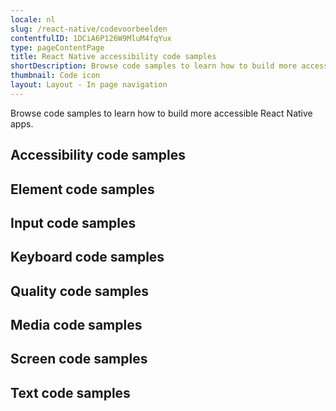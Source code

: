 ```yaml
---
locale: nl
slug: /react-native/codevoorbeelden
contentfulID: 1DCiA6P126W9MluM4fqYux
type: pageContentPage
title: React Native accessibility code samples
shortDescription: Browse code samples to learn how to build more accessible React Native apps.
thumbnail: Code icon
layout: Layout - In page navigation
---
```


Browse code samples to learn how to build more accessible React Native apps.

## Accessibility code samples

<LinkList title="List of React Native Accessibility Code samples" isHighlighted={true}>
  <LinkListItem url="/nl/docs/react-native/codevoorbeelden/accessibility-action" title="Accessibility action" pageTitle="Accessibility action on React Native" shortDescription="Accessibility actions provide alternative ways for users of assistive technologies to perform actions."/>
  <LinkListItem url="/nl/docs/react-native/codevoorbeelden/accessibility-announcement" title="Accessibility announcement" pageTitle="Accessibility announcement on React Native" shortDescription="Users of assistive technologies should be made aware of important changes in content through accessibility announcements."/>
  <LinkListItem url="/nl/docs/react-native/codevoorbeelden/accessibility-dialog" title="Accessibility dialog" pageTitle="Accessibility dialog on React Native" shortDescription="A dialog overlays the screen and offers one or more actions to proceed."/>
  <LinkListItem url="/nl/docs/react-native/codevoorbeelden/accessibility-focus-indicator" title="Accessibility focus indicator" pageTitle="Accessibility focus indicator on React Native" shortDescription="Users should know which element has focus when using a keyboard or assistive technology."/>
  <LinkListItem url="/nl/docs/react-native/codevoorbeelden/accessibility-focus" title="Accessibility focus" pageTitle="Accessibility focus on React Native" shortDescription="Sometimes you need to programmatically move the accessibility focus to a specific element."/>
  <LinkListItem url="/nl/docs/react-native/codevoorbeelden/accessibility-focusability" title="Accessibility focusability" pageTitle="Accessibility focusability on React Native" shortDescription="An element should indicate whether it should be focusable by assistive technologies or not."/>
  <LinkListItem url="/nl/docs/react-native/codevoorbeelden/accessibility-group" title="Accessibility group" pageTitle="Accessibility group on React Native" shortDescription="It is easier and quicker for users of assistive technologies to interact with grouped elements."/>
  <LinkListItem url="/nl/docs/react-native/codevoorbeelden/accessibility-hint" title="Accessibility hint" pageTitle="Accessibility hint on React Native" shortDescription="An accessibility hint helps users to understand what will happen after performing an action."/>
  <LinkListItem url="/nl/docs/react-native/codevoorbeelden/accessibility-label" title="Accessibility label" pageTitle="Accessibility label on React Native" shortDescription="An accessibility label helps users of assistive technologies to identify elements on the screen."/>
  <LinkListItem url="/nl/docs/react-native/codevoorbeelden/accessibility-language" title="Accessibility language" pageTitle="Accessibility language on React Native" shortDescription="When content is written in multiple languages, foreign words should ideally be indicated in their respective language."/>
  <LinkListItem url="/nl/docs/react-native/codevoorbeelden/accessibility-link" title="Accessibility link" pageTitle="Accessibility link on React Native" shortDescription="Links should be accessible for users of assistive technologies."/>
  <LinkListItem url="/nl/docs/react-native/codevoorbeelden/accessibility-live-region" title="Accessibility live region" pageTitle="Accessibility live region on React Native" shortDescription="A live region allows users of assistive technologies to receive updates whenever important information on the screen changes."/>
  <LinkListItem url="/nl/docs/react-native/codevoorbeelden/accessibility-modal" title="Accessibility modal" pageTitle="Accessibility modal on React Native" shortDescription="A modal overlays the screen with additional content."/>
  <LinkListItem url="/nl/docs/react-native/codevoorbeelden/accessibility-name" title="Accessibility name" pageTitle="Accessibility name on React Native" shortDescription="The accessibility name indicates the name used for interface elements by assistive technologies."/>
  <LinkListItem url="/nl/docs/react-native/codevoorbeelden/accessibility-order" title="Accessibility order" pageTitle="Accessibility order on React Native" shortDescription="Assistive technologies try to determine a logical accessibility order based on the placement and properties of the elements on the screen."/>
  <LinkListItem url="/nl/docs/react-native/codevoorbeelden/accessibility-role" title="Accessibility role" pageTitle="Accessibility role on React Native" shortDescription="An accessibility role helps users of assistive technologies to understand the purpose of elements on the screen."/>
  <LinkListItem url="/nl/docs/react-native/codevoorbeelden/accessibility-state" title="Accessibility state" pageTitle="Accessibility state on React Native" shortDescription="An accessibility state helps users of assistive technologies to understand the state of elements on the screen."/>
  <LinkListItem url="/nl/docs/react-native/codevoorbeelden/accessibility-value" title="Accessibility value" pageTitle="Accessibility value on React Native" shortDescription="An accessibility value helps users of assistive technologies to understand the value of elements on the screen."/>
</LinkList>

## Element code samples

<LinkList title="List of React Native Element Code samples" isHighlighted={true}>
  <LinkListItem url="/nl/docs/react-native/codevoorbeelden/element-focus-change" title="Element focus change" pageTitle="Element focus change on React Native" shortDescription="Whenever an element receives focus, it should not automatically trigger an event which changes context."/>
  <LinkListItem url="/nl/docs/react-native/codevoorbeelden/element-identification" title="Element identification" pageTitle="Element identification on React Native" shortDescription="Functionality that is repeated on multiple screens should use consistent identification."/>
  <LinkListItem url="/nl/docs/react-native/codevoorbeelden/element-position" title="Element position" pageTitle="Element position on React Native" shortDescription="Components that are repeated on multiple screens should have a consistent position."/>
</LinkList>

## Input code samples

<LinkList title="List of React Native Input Code samples" isHighlighted={true}>
  <LinkListItem url="/nl/docs/react-native/codevoorbeelden/input-cancellation" title="Input cancellation" pageTitle="Input cancellation on React Native" shortDescription="Users should be able to cancel accidental interaction."/>
  <LinkListItem url="/nl/docs/react-native/codevoorbeelden/input-content-type" title="Input content type" pageTitle="Input content type on React Native" shortDescription="Setting the content type for input fields helps user entering data."/>
  <LinkListItem url="/nl/docs/react-native/codevoorbeelden/input-errors" title="Input errors" pageTitle="Input errors on React Native" shortDescription="Users should be notified when they make input errors."/>
  <LinkListItem url="/nl/docs/react-native/codevoorbeelden/input-gestures" title="Input gestures" pageTitle="Input gestures on React Native" shortDescription="Gesture activated functionality should also be available without the use of gestures."/>
  <LinkListItem url="/nl/docs/react-native/codevoorbeelden/input-instructions" title="Input instructions" pageTitle="Input instructions on React Native" shortDescription="When a label might not describe the requested input sufficiently, you should add additional instructions."/>
  <LinkListItem url="/nl/docs/react-native/codevoorbeelden/input-keyboard-type" title="Input keyboard type" pageTitle="Input keyboard type on React Native" shortDescription="Setting the keyboard type for input fields helps user entering data."/>
  <LinkListItem url="/nl/docs/react-native/codevoorbeelden/input-label" title="Input label" pageTitle="Input label on React Native" shortDescription="Input fields should have labels so that users know what input data is expected."/>
  <LinkListItem url="/nl/docs/react-native/codevoorbeelden/input-motion" title="Input motion" pageTitle="Input motion on React Native" shortDescription="Provide an alternative way for actions activated by motion, to allow everyone to use the functionality."/>
  <LinkListItem url="/nl/docs/react-native/codevoorbeelden/input-predictable" title="Input predictable" pageTitle="Input predictable on React Native" shortDescription="Whenever a user provides input, there should be no change of context."/>
</LinkList>

## Keyboard code samples

<LinkList title="List of React Native Keyboard Code samples" isHighlighted={true}>
  <LinkListItem url="/nl/docs/react-native/codevoorbeelden/keyboard-order" title="Keyboard order" pageTitle="Keyboard order on React Native" shortDescription="By adjusting the keyboard order, you can provide a great experience for users that control their device using a hardware keyboard."/>
  <LinkListItem url="/nl/docs/react-native/codevoorbeelden/keyboard-shortcuts" title="Keyboard shortcuts" pageTitle="Keyboard shortcuts on React Native" shortDescription="Most people operate their smartphones with touch, but some people use an external keyboard."/>
</LinkList>

## Quality code samples

<LinkList title="List of React Native Quality Code samples" isHighlighted={true}>
  <LinkListItem url="/nl/docs/react-native/codevoorbeelden/linting" title="Linting" pageTitle="Linting on React Native" shortDescription="Linting is the process of running a tool which analyzes your code for potential errors."/>
</LinkList>

## Media code samples

<LinkList title="List of React Native Media Code samples" isHighlighted={true}>
  <LinkListItem url="/nl/docs/react-native/codevoorbeelden/audio-control" title="Audio control" pageTitle="Audio control on React Native" shortDescription="Users should be able to control audio whenever it plays automatically."/>
  <LinkListItem url="/nl/docs/react-native/codevoorbeelden/audio-description" title="Audio description" pageTitle="Audio description on React Native" shortDescription="Videos should include audio description when important visual details are shown which you cannot hear."/>
  <LinkListItem url="/nl/docs/react-native/codevoorbeelden/live-captions" title="Live captions" pageTitle="Live captions on React Native" shortDescription="Captions should be provided in real-time to enable users to understand what is being said in live videos."/>
  <LinkListItem url="/nl/docs/react-native/codevoorbeelden/captions" title="Captions" pageTitle="Captions on React Native" shortDescription="Captions should be provided to enable users to understand what is being said in videos."/>
  <LinkListItem url="/nl/docs/react-native/codevoorbeelden/transcript" title="Transcript" pageTitle="Transcript on React Native" shortDescription="Videos should contain a transcript to allow users to read what is shown in media, such as a video or podcast."/>
</LinkList>

## Screen code samples

<LinkList title="List of React Native Screen Code samples" isHighlighted={true}>
  <LinkListItem url="/nl/docs/react-native/codevoorbeelden/reduced-animations" title="Reduced animations" pageTitle="Reduced animations on React Native" shortDescription="Content which conveys a sense of motion can be a barrier for users."/>
  <LinkListItem url="/nl/docs/react-native/codevoorbeelden/contrast" title="Contrast" pageTitle="Contrast on React Native" shortDescription="Apps should provide enough contrast between text and its background so that it can be read by people with moderately low vision."/>
  <LinkListItem url="/nl/docs/react-native/codevoorbeelden/dark-mode" title="Dark mode" pageTitle="Dark mode on React Native" shortDescription="Dark mode darkens background colours and provides a more comfortable viewing experience in low light."/>
  <LinkListItem url="/nl/docs/react-native/codevoorbeelden/frequent-flashes" title="Frequent flashes" pageTitle="Frequent flashes on React Native" shortDescription="Rapidly flashing images or views can cause seizures for some users."/>
  <LinkListItem url="/nl/docs/react-native/codevoorbeelden/descriptive-headers" title="Descriptive headers" pageTitle="Descriptive headers on React Native" shortDescription="Screens should have descriptive headers, this helps users find specific content and orient themselves within your app."/>
  <LinkListItem url="/nl/docs/react-native/codevoorbeelden/descriptive-labels" title="Descriptive labels" pageTitle="Descriptive labels on React Native" shortDescription="Screens should have descriptive labels, these help users recognize which purpose controls have."/>
  <LinkListItem url="/nl/docs/react-native/codevoorbeelden/screen-orientation" title="Screen orientation" pageTitle="Screen orientation on React Native" shortDescription="Apps should adapt to the preferred display orientation of the user."/>
  <LinkListItem url="/nl/docs/react-native/codevoorbeelden/reflow" title="Reflow" pageTitle="Reflow on React Native" shortDescription="Content on the screen should reflow based on the users' preferences."/>
  <LinkListItem url="/nl/docs/react-native/codevoorbeelden/search-functionality" title="Search functionality" pageTitle="Search functionality on React Native" shortDescription="Users might have difficulty finding a specific screen."/>
  <LinkListItem url="/nl/docs/react-native/codevoorbeelden/skip-content" title="Skip content" pageTitle="Skip content on React Native" shortDescription="It can be helpful for users to skip repeated blocks of content."/>
  <LinkListItem url="/nl/docs/react-native/codevoorbeelden/adjustable-timing" title="Adjustable timing" pageTitle="Adjustable timing on React Native" shortDescription="Everyone, including people with disabilities, should have adequate time to interact with your app."/>
  <LinkListItem url="/nl/docs/react-native/codevoorbeelden/screen-title" title="Screen title" pageTitle="Screen title on React Native" shortDescription="Each screen should have a descriptive title, which helps users with identifying the screen."/>
</LinkList>

## Text code samples

<LinkList title="List of React Native Text Code samples" isHighlighted={true}>
  <LinkListItem url="/nl/docs/react-native/codevoorbeelden/bold-text" title="Bold text" pageTitle="Bold text on React Native" shortDescription="Apps should use bold text when users have indicated this as a preference in the system settings."/>
  <LinkListItem url="/nl/docs/react-native/codevoorbeelden/text-element" title="Text element" pageTitle="Text element on React Native" shortDescription="Always use text elements to display text, unless this is not possible due to styling, such as text logo's."/>
  <LinkListItem url="/nl/docs/react-native/codevoorbeelden/localization" title="Localization" pageTitle="Localization on React Native" shortDescription="Assistive technologies, such as the screen reader, use the locale for the pronunciation of utterances."/>
  <LinkListItem url="/nl/docs/react-native/codevoorbeelden/scale-text" title="Scale text" pageTitle="Scale text on React Native" shortDescription="Apps should scale text to the size specified by users in the system settings."/>
  <LinkListItem url="/nl/docs/react-native/codevoorbeelden/text-spacing" title="Text spacing" pageTitle="Text spacing on React Native" shortDescription="Content should adapt to increased spacing between lines, words, letters, and paragraphs."/>
  <LinkListItem url="/nl/docs/react-native/codevoorbeelden/text-truncation" title="Text truncation" pageTitle="Text truncation on React Native" shortDescription="Text should never get truncated in your app, even when users have enlarged their font size."/>
</LinkList>
